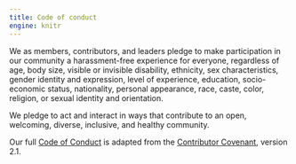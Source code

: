 ```yaml
---
title: Code of conduct
engine: knitr
---
```


We as members, contributors, and leaders pledge to make participation in our community a harassment-free experience for everyone, regardless of age, body size, visible or invisible disability, ethnicity, sex characteristics, gender identity and expression, level of experience, education, socio-economic status, nationality, personal appearance, race, caste, color, religion, or sexual identity and orientation.

We pledge to act and interact in ways that contribute to an open, welcoming, diverse, inclusive, and healthy community.

Our full [Code of Conduct]([CODE_OF_CONDUCT.md](https://github.com/openproblems-bio/openproblems-v2/blob/main/CODE_OF_CONDUCT.md)) is adapted from the [Contributor Covenant](https://www.contributor-covenant.org), version 2.1.
